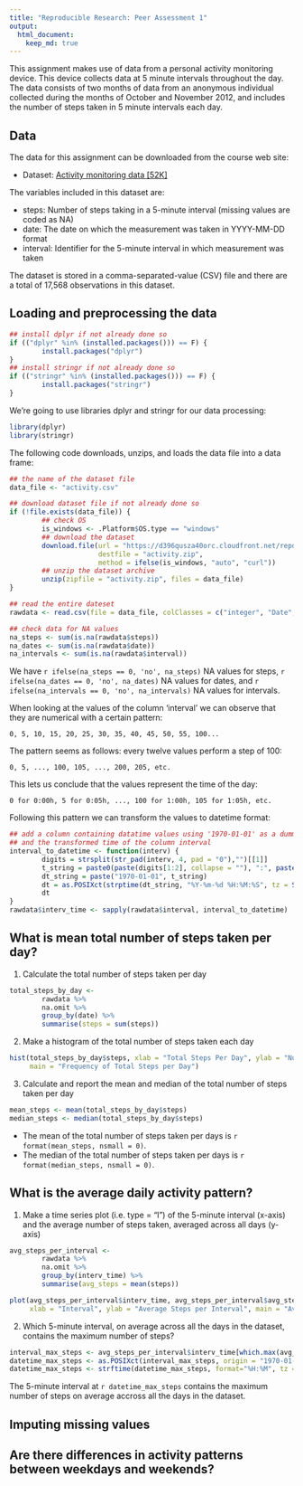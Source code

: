 ```yaml
---
title: "Reproducible Research: Peer Assessment 1"
output: 
  html_document:
    keep_md: true
---
```


This assignment makes use of data from a personal activity monitoring device. This device collects data at 5 minute intervals throughout the day. The data consists of two months of data from an anonymous individual collected during the months of October and November 2012, and includes the number of steps taken in 5 minute intervals each day.

## Data

The data for this assignment can be downloaded from the course web site:

- Dataset: [Activity monitoring data [52K]](https://d396qusza40orc.cloudfront.net/repdata/data/activity.zip)

The variables included in this dataset are:

- steps: Number of steps taking in a 5-minute interval (missing values are coded as NA)
- date: The date on which the measurement was taken in YYYY-MM-DD format
- interval: Identifier for the 5-minute interval in which measurement was taken

The dataset is stored in a comma-separated-value (CSV) file and there are a total of 17,568 observations in this dataset.

## Loading and preprocessing the data

```r
## install dplyr if not already done so
if (("dplyr" %in% (installed.packages())) == F) {
        install.packages("dplyr")
}
## install stringr if not already done so
if (("stringr" %in% (installed.packages())) == F) {
        install.packages("stringr")
}
```

We're going to use libraries dplyr and stringr for our data processing:
```r
library(dplyr)
library(stringr)
```

The following code downloads, unzips, and loads the data file into a data frame:

```r
## the name of the dataset file
data_file <- "activity.csv"

## download dataset file if not already done so
if (!file.exists(data_file)) {
        ## check OS
        is_windows <- .Platform$OS.type == "windows"
        ## download the dataset
        download.file(url = "https://d396qusza40orc.cloudfront.net/repdata/data/activity.zip", 
                      destfile = "activity.zip",
                      method = ifelse(is_windows, "auto", "curl"))
        ## unzip the dataset archive
        unzip(zipfile = "activity.zip", files = data_file)
}

## read the entire dateset
rawdata <- read.csv(file = data_file, colClasses = c("integer", "Date", "character"))

## check data for NA values
na_steps <- sum(is.na(rawdata$steps))
na_dates <- sum(is.na(rawdata$date))
na_intervals <- sum(is.na(rawdata$interval))
```

We have `r ifelse(na_steps == 0, 'no', na_steps)` NA values for steps, `r ifelse(na_dates == 0, 'no', na_dates)` NA values for dates, and `r ifelse(na_intervals == 0, 'no', na_intervals)` NA values for intervals.

When looking at the values of the column 'interval' we can observe that they are numerical with a certain pattern:
```
0, 5, 10, 15, 20, 25, 30, 35, 40, 45, 50, 55, 100...
```
The pattern seems as follows: every twelve values perform a step of 100: 
```
0, 5, ..., 100, 105, ..., 200, 205, etc.  
```
This lets us conclude that the values represent the time of the day:
```
0 for 0:00h, 5 for 0:05h, ..., 100 for 1:00h, 105 for 1:05h, etc.
```
Following this pattern we can transform the values to datetime format:

```r
## add a column containing datatime values using '1970-01-01' as a dummy date,
## and the transformed time of the column interval
interval_to_datetime <- function(interv) {
        digits = strsplit(str_pad(interv, 4, pad = "0"),"")[[1]]
        t_string = paste0(paste(digits[1:2], collapse = ""), ":", paste(digits[3:4], collapse = ""), ":00")
        dt_string = paste("1970-01-01", t_string)
        dt = as.POSIXct(strptime(dt_string, "%Y-%m-%d %H:%M:%S", tz = Sys.timezone()))
        dt
}
rawdata$interv_time <- sapply(rawdata$interval, interval_to_datetime)
```

## What is mean total number of steps taken per day?

1. Calculate the total number of steps taken per day

```r
total_steps_by_day <- 
        rawdata %>%
        na.omit %>% 
        group_by(date) %>% 
        summarise(steps = sum(steps))
```

2. Make a histogram of the total number of steps taken each day

```r
hist(total_steps_by_day$steps, xlab = "Total Steps Per Day", ylab = "Number of Days", 
     main = "Frequency of Total Steps per Day")
```

3. Calculate and report the mean and median of the total number of steps taken per day

```r
mean_steps <- mean(total_steps_by_day$steps)
median_steps <- median(total_steps_by_day$steps)
```

- The mean of the total number of steps taken per days is `r format(mean_steps, nsmall = 0)`.
- The median of the total number of steps taken per days is `r format(median_steps, nsmall = 0)`.

## What is the average daily activity pattern?

1. Make a time series plot (i.e. type = "l") of the 5-minute interval (x-axis) and the average number of steps taken, averaged across all days (y-axis)

```r
avg_steps_per_interval <- 
        rawdata %>% 
        na.omit %>%
        group_by(interv_time) %>% 
        summarise(avg_steps = mean(steps))

plot(avg_steps_per_interval$interv_time, avg_steps_per_interval$avg_steps, type = "l",
     xlab = "Interval", ylab = "Average Steps per Interval", main = "Average Daily Activity Pattern")
```

2. Which 5-minute interval, on average across all the days in the dataset, contains the maximum number of steps?

```r
interval_max_steps <- avg_steps_per_interval$interv_time[which.max(avg_steps_per_interval$avg_steps)]
datetime_max_steps <- as.POSIXct(interval_max_steps, origin = "1970-01-01", tz = Sys.timezone())
datetime_max_steps <- strftime(datetime_max_steps, format="%H:%M", tz = Sys.timezone())
```

The 5-minute interval at `r datetime_max_steps` contains the maximum number of steps on average accross all the days in the dataset.

## Imputing missing values



## Are there differences in activity patterns between weekdays and weekends?

